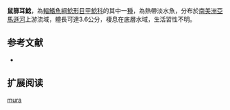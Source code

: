 {{Speciesbox
| name = 鼠篩耳鯰
| image = 
| image_width = 250px
| image_caption = 
| status = NE
| status_system = IUCN3.1
| genus = Otocinclus
| species = mura 
| authority = [[Schaeferr|Schaeferr]], 1997
| synonyms = 
}}

'''鼠篩耳鯰'''，為[[輻鰭魚綱|輻鰭魚綱]][[鯰形目|鯰形目]][[甲鯰科|甲鯰科]]的其中一[[種|種]]，為熱帶淡水魚，分布於[[南美洲|南美洲]][[亞馬遜河|亞馬遜河]]上游流域，體長可達3.6公分，棲息在底層水域，生活習性不明。

==参考文献==
*{{FishBase_species|genus=Otocinclus|species=mura|year=2014|month=12}}

== 扩展阅读 ==
{{refbegin}}
{{wikispecies-inline|Otocinclus mura|鼠篩耳鯰}}
{{refend}}
{{Taxonbar|from=Q2919687}}

[[Category:篩耳鯰屬|mura]]